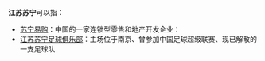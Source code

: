 '''江苏苏宁'''可以指：

* [[苏宁易购|苏宁易购]]：中国的一家连锁型零售和地产开发企业：
* [[江苏苏宁足球俱乐部|江苏苏宁足球俱乐部]]：主场位于南京、曾参加中国足球超级联赛、现已解散的一支足球队

{{Disambiguation|cat=四字消歧义}}